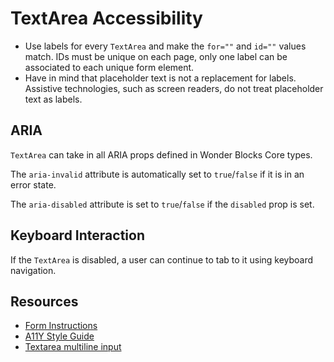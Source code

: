
<Meta title="Packages / Form / TextArea / Accessibility" />

# TextArea Accessibility

- Use labels for every `TextArea` and make the `for=""` and `id=""` values match.
IDs must be unique on each page, only one label can be associated to each unique
form element.
- Have in mind that placeholder text is not a replacement for labels. Assistive
technologies, such as screen readers, do not treat placeholder text as labels.

## ARIA

`TextArea` can take in all ARIA props defined in Wonder Blocks Core types.

The `aria-invalid` attribute is automatically set to `true`/`false` if it is
in an error state.

The `aria-disabled` attribute is set to `true`/`false` if the `disabled` prop
is set.

## Keyboard Interaction

If the `TextArea` is disabled, a user can continue to tab to it using keyboard
navigation.

## Resources
- [Form Instructions](https://www.w3.org/WAI/tutorials/forms/instructions/)
- [A11Y Style Guide](https://a11y-style-guide.com/style-guide/section-forms.html#kssref-forms-text-fields)
- [Textarea multiline input](https://www.magentaa11y.com/checklist-web/textarea/)